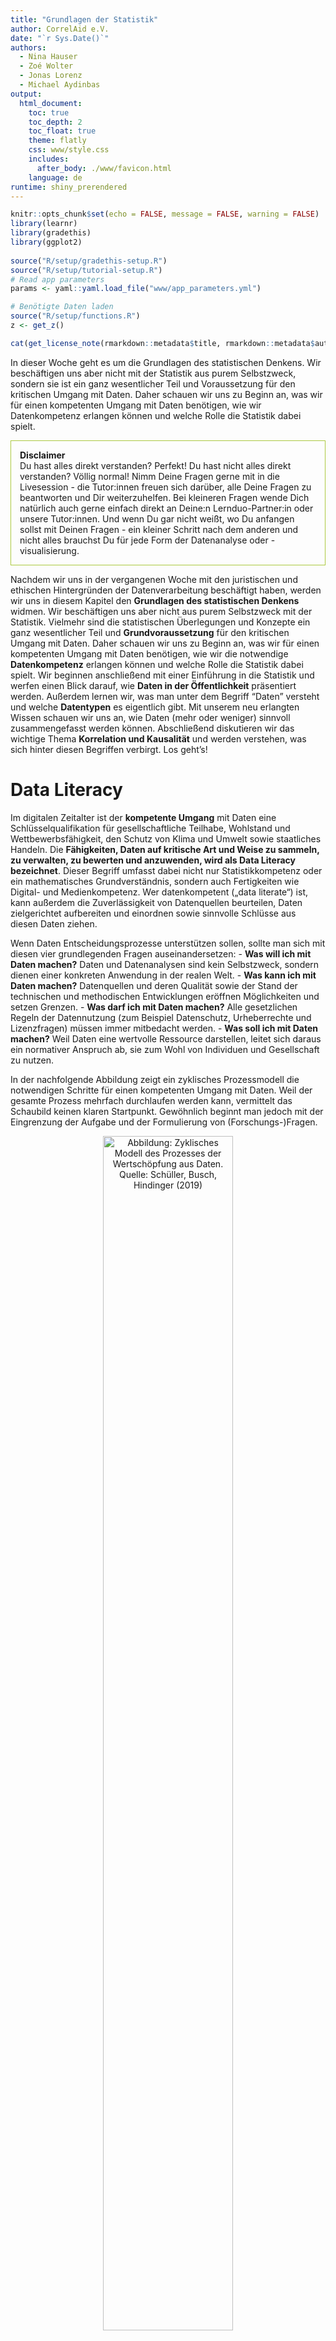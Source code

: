 ```yaml
---
title: "Grundlagen der Statistik"
author: CorrelAid e.V.
date: "`r Sys.Date()`"
authors:
  - Nina Hauser
  - Zoé Wolter
  - Jonas Lorenz
  - Michael Aydinbas
output: 
  html_document:
    toc: true
    toc_depth: 2
    toc_float: true
    theme: flatly
    css: www/style.css
    includes:
      after_body: ./www/favicon.html
    language: de
runtime: shiny_prerendered
---
```


```r
knitr::opts_chunk$set(echo = FALSE, message = FALSE, warning = FALSE)
library(learnr)
library(gradethis)
library(ggplot2)
 
source("R/setup/gradethis-setup.R")
source("R/setup/tutorial-setup.R")
# Read app parameters
params <- yaml::yaml.load_file("www/app_parameters.yml")

# Benötigte Daten laden
source("R/setup/functions.R")
z <- get_z()
```

```r
cat(get_license_note(rmarkdown::metadata$title, rmarkdown::metadata$authors))
```

In dieser Woche geht es um die Grundlagen des statistischen Denkens.
Wir beschäftigen uns aber nicht mit der Statistik aus purem Selbstzweck, sondern sie ist ein ganz wesentlicher Teil und Voraussetzung für den kritischen Umgang mit Daten. Daher schauen wir uns zu Beginn an, was wir für einen kompetenten Umgang mit Daten benötigen, wie wir Datenkompetenz erlangen können und welche Rolle die Statistik dabei spielt.

<p style="border-width:1px; border-style:solid; border-color:#acc940; padding: 1em;">
  **Disclaimer** <br>
  Du hast alles direkt verstanden? Perfekt!
  Du hast nicht alles direkt verstanden? Völlig normal! Nimm Deine Fragen gerne mit in die Livesession - die Tutor:innen freuen sich darüber, alle Deine Fragen zu beantworten und Dir weiterzuhelfen. Bei kleineren Fragen wende Dich natürlich auch gerne einfach direkt an Deine:n Lernduo-Partner:in oder unsere Tutor:innen. Und wenn Du gar nicht weißt, wo Du anfangen sollst mit Deinen Fragen - ein kleiner Schritt nach dem anderen und nicht alles brauchst Du für jede Form der Datenanalyse oder -visualisierung.  
</p>

Nachdem wir uns in der vergangenen Woche mit den juristischen und ethischen Hintergründen der Datenverarbeitung beschäftigt haben, werden wir uns in diesem Kapitel den **Grundlagen des statistischen Denkens** widmen.
Wir beschäftigen uns aber nicht aus purem Selbstzweck mit der Statistik. Vielmehr sind die statistischen Überlegungen und Konzepte ein ganz wesentlicher Teil und **Grundvoraussetzung** für den kritischen Umgang mit Daten. Daher schauen wir uns zu Beginn an, was wir für einen kompetenten Umgang mit Daten benötigen, wie wir die notwendige **Datenkompetenz** erlangen können und welche Rolle die Statistik dabei spielt. Wir beginnen anschließend mit einer Einführung in die Statistik und werfen einen Blick darauf, wie **Daten in der Öffentlichkeit** präsentiert werden. 
Außerdem lernen wir, was man unter dem Begriff "Daten" versteht und welche **Datentypen** es eigentlich gibt. Mit unserem neu erlangten Wissen schauen wir uns an, wie Daten (mehr oder weniger) sinnvoll zusammengefasst werden können. Abschließend diskutieren wir das wichtige Thema **Korrelation und Kausalität** und werden verstehen, was sich hinter diesen Begriffen verbirgt.
Los geht's!

# **Data Literacy**

Im digitalen Zeitalter ist der **kompetente Umgang** mit Daten eine Schlüsselqualifikation für gesellschaftliche Teilhabe, Wohlstand und Wettbewerbsfähigkeit, den Schutz von Klima und Umwelt sowie staatliches Handeln. Die **Fähigkeiten, Daten auf kritische Art und Weise zu sammeln, zu verwalten, zu bewerten und anzuwenden, wird als Data Literacy bezeichnet**. Dieser Begriff umfasst dabei nicht nur Statistikkompetenz oder ein mathematisches Grundverständnis, sondern auch Fertigkeiten wie Digital- und Medienkompetenz. Wer datenkompetent („data literate“) ist, kann außerdem die Zuverlässigkeit von Datenquellen beurteilen, Daten zielgerichtet aufbereiten und einordnen sowie sinnvolle Schlüsse aus diesen Daten ziehen.

Wenn Daten Entscheidungsprozesse unterstützen sollen, sollte man sich mit diesen vier grundlegenden Fragen auseinandersetzen:
  - **Was will ich mit Daten machen?** Daten und Datenanalysen sind kein Selbstzweck, sondern dienen einer konkreten Anwendung in der realen Welt.
  - **Was kann ich mit Daten machen?** Datenquellen und deren Qualität sowie der Stand der technischen und methodischen Entwicklungen eröffnen  Möglichkeiten und setzen Grenzen.
  - **Was darf ich mit Daten machen?** Alle gesetzlichen Regeln der Datennutzung (zum Beispiel Datenschutz, Urheberrechte und Lizenzfragen) müssen immer mitbedacht werden.
  - **Was soll ich mit Daten machen?** Weil Daten eine wertvolle Ressource darstellen, leitet sich daraus ein normativer Anspruch ab, sie zum Wohl von Individuen und Gesellschaft zu nutzen.

In der nachfolgende Abbildung zeigt ein zyklisches Prozessmodell die notwendigen Schritte für einen kompetenten Umgang mit Daten. Weil der gesamte Prozess mehrfach durchlaufen werden kann, vermittelt das Schaubild keinen klaren Startpunkt. Gewöhnlich beginnt man jedoch mit der Eingrenzung der Aufgabe und der Formulierung von (Forschungs-)Fragen.

<p>
<center>
![**Abbildung**: Zyklisches Modell des Prozesses der Wertschöpfung aus Daten. Quelle: Schüller, Busch, Hindinger (2019)](https://github.com/CorrelAid/rlernen_umwelt/blob/main/abbildungen/03_grundlagen-der-statistik/Zyklisches_Modell.png?raw=true){#id .class width=70% height=70%}
</center>
</p>

## **Die Rolle der Statistik**

Die Statistik ist dabei an fast allen Schritten beteiligt:
  - Planung der Datenerhebung (Messung): Statistische Überlegungen entscheiden darüber, welche Daten in welchen Einheiten erhoben werden sollen.
  - Durchführung der Datenerhebung: Das Wissen über statistische Verteilungen bestimmter Merkmale innerhalb einer Gesellschaft (z.B. Altersverteilungen, etc.) ist bei der Auswahl der Stichprobe von großer Bedeutung und hilft, Messfehler und Verzerrungen zu vermeiden bzw. zu minimieren.
  - Datenanalyse: Statistische Berechnungen helfen dabei, Muster und Auffälligkeiten in den Daten zu finden.
  - Interpretation der Daten: Mithilfe statistischer Modelle können gefundene Zusammenhänge überprüft und bewertet werden.
  - Entscheidungsfindung: Auf Basis der erhobenen Daten und des darausfolgenden statistischen Bewertungen können wissenschaftlich fundierte Entscheidungen getroffen werden.

Wie wir sehen, ist eine grundlegende Datenkompetenz also von enormer Bedeutung. Deshalb wollen wir uns näher mit den Grundlagen der Statistik beschäftigen und tun dies so praxisnah und anwendungsorientiert wie möglich zu gestalten, indem wir uns auf die Grundlagen fokussieren, die Ihr beim Umgang mit Euren eigenen Daten und Datensätzen direkt angewenden könnt!

# **Einführung in die Statistik**

Die Statistik ist eine Wissenschaft, die alle Lebensbereiche durchdringt. Wir alle sind täglich einer Fülle von Daten und Visualisierungen von Daten ausgesetzt, die uns über die verschiedene Kanäle erreichen. Im Internet kann man gezielt nach Daten aller Art suchen, z.B. nach statistischen Informationen zu Migrationsströmen oder zur Kursentwicklung von Kryptowährungen. Zugleich wird die Online-Präsentation von Daten immer benutzerfreundlicher. Dies gilt insbesondere für Daten der amtlichen Statistik – wie das folgende Beispiel einer [interaktiven Präsentation der Bevölkerungsvorausberechnung](https://service.destatis.de/bevoelkerungspyramide/){target="_blank"} für Deutschland des Statistischen Bundesamts (Destatis) zeigt.

## **Statistische Grundbegriffe** 

![**Video:** von6auf1 - "Statistische Daten - Merkmalsträger, Merkmalsausprägung ..." (3min)](https://youtu.be/fmpxGo1JJiE?si=5_Wu79t3LVA9gmLF)(04.11.2015, abgerufen August 2024)

In der Statistik nennt man die Objekte, auf die sich eine statistische Untersuchung bezieht, **statistische Einheiten oder Merkmalsträger:innen**. An diesen Merkmalsträger:innen werden die Daten also erhoben. Die Menge aller (zur Beantwortung einer Fragestellung relavanten) Merkmalsträger:innen bildet eine **Grundgesamtheit (auch: Population)**. Diese muss klar definiert und als solche von anderen Personengruppen abgegrenzt sein. Als **Merkmale (auch: Variablen)** werden dabei die Eigenschaften der Merkmalsträger:innen bezeichnet. Unter dem Begriff der **Merkmalsausprägungen** werden dabei alle möglichen Werte gefasst, die eine solche Variable annehmen kann. Da sich in der Realität selten alle Personen der Grundgesamtheit erreichen lassen, wählt man nach einem **Auswahlverfahren (engl. Sampling)** eine Teilmenge aus, die sogenannte **Stichprobe**.

<div style="border-width:1px; border-style:solid; border-color:#acc940; padding: 1em;">
<p style="color:#acc940;"><b>Beispiele:  Statistische Grundbegriffe</b></p>

Eine Grundgesamtheit ist z.B. definiert durch

- alle Personen, die am 1. Mai 2023 in Berlin ihren Erstwohnsitz hatten;
- Studierende einer Universität zu Beginn des Wintersemesters 2023, über die man via Internetbefragung Informationen gewinnen will;

Die statistischen Einheiten werden hier repräsentiert durch

- jede Person mit Erstwohnsitz in Berlin am 1. Mai 2023;
- alle zum Wintersemester 2023 eingeschriebenen Studierenden;

Interessierende Merkmale und Merkmalsausprägungen können hier sein

- der Familienstand der Person, etwa mit den Ausprägung „ledig“, "verheiratet", "geschieden"; 
- das Alter der Studierenden, erfasst z.B. in Form von Altersklassen;
</div>

Die folgende Abbildung verdeutlicht noch einmal den Zusammenhang zwischen Population und Stichprobe.

<p>
<center>
![**Abbildung**: Population und Stichprobe. Quelle: <https://systats.github.io/linear_model/basics.html>](https://systats.github.io/linear_model/images/pop/population.png){#id .class width=70% height=70%}
</center>
</p>

## **Aufgaben und Teilbereiche der Statistik**

Selbst für Statistiker:innen ist der Begriff „Statistik“ nicht eindeutig definiert. Einerseits verstehen sie darunter ihre **Wissenschaft als Ganzes**, andererseits verwenden sie den Begriff aber auch für sogenannte **statistische Kenngrößen**, die sich aus den Daten ableiten (z.B. der Mittelwert). Wir verstehen im Rahmen dieses Kurses „Statistik“ im Sinne von **„Wissenschaft“, die sich mit der Sammlung, Analyse, Interpretation, Präsentation und Organisation von Daten befasst**. Die damit verbundenen Methoden und Werkzeuge nutzen wir, um große Mengen an Informationen systematisch zu untersuchen und daraus nützliche Erkenntnisse zu gewinnen.

Innerhalb der Statistik lassen sich die beschreibende und die schließende Statistik unterscheiden. 
Die **beschreibende (auch: deskriptive) Statistik** umfasst numerische und grafische Verfahren zur Charakterisierung und Präsentation von Daten.
  - Bsp.: Vergleich verschiedener Testwerte, z.B. die Noten zweier Schüler:innen oder die jährliche Gewinnentwicklung eines Unternehmens.
  - Ziel: Zusammenfassung der, in den Daten enthaltenen, statistischen Informationen.
  - Methoden: Reduktion zu wenigen Kenngrößen, bei möglichst minimalem Informationsverlust. 

Aus der beschreibenden Statistik hat sich die **explorative Datenanalyse** entwickelt, die noch ohne Einsatz von (mathematischen) Modellen, sondern auf Basis rechenintensiver Verfahren nach auffälligen Mustern und Strukturen in Datenbeständen sucht.
  - Bsp.: Routinemäßige Kontrolle der täglichen Scannerdaten eines Lebensmittelkonzerns nach Auffälligkeiten ohne konkrete Hypothese.
  - Ziel: Entdeckung von Trends im Kaufverhalten der Kund:innen und rechtzeitige Organisation der Bestellungen.
  - Methoden: Identifizierung von Mustern mithilfe aufwändiger Rechenverfahren.

Die **schließende (auch: induktive) Statistik** leitet aus Stichprobendaten Aussagen ab, die über die jeweilige Stichprobe hinausgehen und sich auf eine umfassendere Grundgesamtheit beziehen. Sie sei aber nur der vollständigkeit halber genannt und wird uns heute nicht weiter beschäftigen. Für diesen Kurs wollen wir uns nämlich in erster Linie auf den Zweig der **beschreibenden Statistik** konzentrieren. 

Um einen ersten Einblick in die Arbeit von Statistiker:innen zu bekommen, wollen wir uns einige Pressemitteilungen des Statistischen Bundesamts (Destatis) näher ansehen. Diese Pressemitteilungen sind typische Beispiele für die Veröffentlichungen von statistischen Ämtern und zeigen, wie Daten in der Öffentlichkeit präsentiert werden.
Achtet auf die Kommunikation sowie die verschiedenen Darstellungsarten. Welches Wissen bzw. welche Fähigkeiten werden bei den Betrachter:innen vorausgesetzt? Welche Informationen werden vermittelt? Findet ihr die Grafiken geeignet, um die Informationen zu vermitteln?

### **Pressemitteilungen**

##### Industrie-Investitionen in Klimaschutz binnen zehn Jahren um 74 % gestiegen

- 49 % der Klimaschutz-Investitionen flossen 2021 in die Nutzung erneuerbarer Energien.
- Umsätze mit Klimaschutzprodukten 2021 um 16 % höher als 2011.
- „Green Jobs”: Zahl der Beschäftigten im Umweltschutz von 2011 bis 2021 um 44 % gestiegen. 

<p>
<center>
![*Quelle: <https://www.destatis.de/DE/Presse/Pressemitteilungen/2023/11/PD23_N062_32.html> (Grafik 1)*](https://github.com/CorrelAid/rlernen_umwelt/blob/main/abbildungen/03_grundlagen-der-statistik/umweltschutzinvestitionen-klimaschutz.png?raw=true){#id .class width=100%}
</center>
</p>

```r
quiz(caption = "Fragen zur Pressemitteilung",
  question("Wie haben sich die Investitonen in Maßnahmen zur Nutzung erneuerbarer Energien von 2011 bis 2021 entwickelt?",
    answer("Sie haben sich zwischen 2011 und 2021 kontinuierlich erhöht."), 
    answer("Sie haben sich zwischen 2011 und 2021 ingesamt erhöht, jedoch nicht kontinuierlich.", correct = TRUE),
    answer("Sie haben sich zwischen 2011 und 2021 ingesamt reduziert."),
    correct = "Richtig! Die Investitionen in Maßnahmen zur Nutzung erneuerbarer Energien hat sich zwischen 2011 und 2021 sogar nahezu verdoppelt. Beim Blick auf die hellblauen Balken wird jedoch sichtbar, dass die Investitionen vor allem in den Jahren 2016 bis 2018 etwas eingebrochen sind - von einer kontinuierlichen Steigerung kann also keine Rede sein.",
    incorrect = "Leider falsch. Wir müssen in diesem Fall die hellblauen Balken betrachten - die Legende unten Links gibt an, in welchem Bereich die Investitionen getätigt wurden (unterschiedliche Farben). Die y-Achse gibt in diesem Schaubild die Höhe der Investitionen an. Betrachten wir die hellblauen Balken, fällt auf, dass diese über den Zeitverlauf größer werden. Sie geben die Entwicklung der Investitionen in Maßnahmen zur Nutzung erneuerbarer Energien an, welche sich in den entsprechenden zehn Jahren sogar fast verdoppelt haben. Tipp: Behalte die Legenden und Beschriftungen der Achsen einer Grafik im Blick, diese sind zur Interpretation der Daten essenziell.",
    allow_retry = TRUE,
    try_again_button = "Nochmal versuchen"
    ),

  question("Betrachten wir einmal alle Bereiche, in denen Investitionen getätigt wurden. Welche Aussagen können wir in diesem Fall treffen?",
    answer("Die Investitionen zur Nutzung erneuerbarer Energien und zur Energieeffizienzsteigerung/Energieeinsparung weisen ähnliche Entwicklungsmuster auf.", correct = TRUE),
    answer("Die Investitionen zur Energieeffizienzsteigerung/Energieeinsparung und zur Emissionsvermeidung weisen ähnliche Entwicklungsmuster auf."),
    answer("Alle drei Bereiche weisen ähnliche Entwicklungsmuster auf."),
    correct = "Richtig! Betrachtet man die Investitionen über die zehn Jahre, erkennt man, dass sich vor allem die Investitionen zur Nutzung erneuerbarer Energien und zur Energieeffizienzsteigerung/Energieeinsparung deutlich erhöht haben. Auch wenn die Entwicklungsverläufe nicht identisch sind, haben sich die Investitionen zur Nutzung erneuerbarer Energien nahezu verdoppelt - die Investitionen zur Energieeffizienzsteigerung/Energieeinsparung haben sich sogar mehr als verdoppelt. Betrachtet man die dunkelblauen Balken (Investitionen zur Emissionsvermeidung) fällt auf, dass diese Investitionen in den Jahren 2013 bis 2018 deutlich zurück gegangen sind, sich anschließend aber wieder etwas erholt haben und sich im Jahr 2021 annähernd auf dem Ausgangsniveau befinden.",
    incorrect = "Leider falsch. Im Vergleich zu den Investitionen zur Nutzung erneuerbarer Energien und zur Energieeffizienzsteigerung/Energieeinsparung weisen die Investitionen zur Emissionsvermeidung eine deutlich unterschiedliche Entwicklung auf. Einerseits sind sie durchgehend auf sehr niedrigem Niveau und andererseits erfuhren diese in den Jahren 2013 bis 2018 einen deutlichen Rückgang. Anschließend konnten sie sich jedoch ein wenig erholen, sodass sie sich im Jahr 2021 wieder annähernd auf dem Ausgangsniveau befinden. Eine Steigerung der Investitionen ist allerdings nicht zu erkennen. Tipp: Klicke auf den Link zur Website der Pressemitteilung. Mit dem Curser kannst Du einzelne Kategorien in der Grafik ausblenden, indem Du auf die Kategorie in der Legende der Grafik klickst!",
    allow_retry = TRUE,
    try_again_button = "Nochmal versuchen"
    )
)
```

#### Kosten von Mobilität: Haushalte geben im Schnitt 233 Euro monatlich fürs Auto aus, 33 Euro für Bus, Bahn und Co.

- Haushalte der höchsten Einkommensklasse haben zehn Mal so hohe Ausgaben für das Auto wie Haushalte der niedrigsten Einkommensklasse.
- Preise für Bahntickets im Fernverkehr seit 2015 gesunken, im Nahverkehr deutlich angestiegen.
- Unterschiedliche Preisentwicklung bei Pkw-Nutzung: Kraftstoffe, Reparaturen und Inspektion deutlich teurer, unterdurchschnittliche Preisentwicklung bei Kfz-Steuer, -Versicherung und Auto-Zubehör.

<p>
<center>
![*Quelle: <https://www.destatis.de/DE/Presse/Pressemitteilungen/2021/07/PD21_N045_639.html> (Grafik 2)*](https://github.com/CorrelAid/rlernen_umwelt/blob/main/abbildungen/03_grundlagen-der-statistik/verbraucherinnenpreise_pkw.png?raw=true){#id .class width=100%}
</center>
</p>

<p>
<center>
![*Quelle: <https://www.destatis.de/DE/Presse/Pressemitteilungen/2021/07/PD21_N045_639.html> (Grafik 3)*](https://github.com/CorrelAid/main/blob/jonas_überarbeitung/abbildungen/03_grundlagen-der-statistik/verbraucherinnenpreise_bahn.png?raw=true){#id .class width=100%}
</center>
</p>

```r
quiz(caption = "Fragen zur Pressemitteilung",
  question("Betrachten wir zunächst einmal die Kosten der PKW-Instandhaltung. Welcher Bereich weist zwischen 2015 und 2021 insgesamt die größte Preissteigerung auf? (Grafik 2)?",
    answer("Verbraucherpreisindex, insgesamt"),
    answer("Kraftstoffe"),
    answer("Ersatzteile, Zubehör und Pflegemittel"),
    answer("Reparatur, Inspektion, Parkgebühr und Ähnliches", correct = TRUE),
    answer("Kraftfahrzeugversicherung"),
    answer("Kraftfahrzeugsteuer"),
    correct = "Richtig! Vor allem die Preise für Reparatur, Inspektion, Parkgebühr und Ähnliches hat sich in den betrachteten Jahren kontinuierlich erhöht. Im Jahr 2021 liegen die Preise in diesem Bereich ganze 20 % über den Vergleichspreisen aus dem Jahr 2015. Die Preise für Ersatzteile, Zubehör und Pflegemittel sowie die Kraftfahrzeugsteuer haben sich im Gegensatz dazu so gut wie gar nicht verändert.",
    incorrect = "Leider falsch. Blende gerne einzelne Balken aus, um die Grafik übersichtlicher zu machen. Dann wird deutlich, dass sich vor allem die Kosten für Reparatur, Inspektion, Parkgebühr und Ähnliches kontinuierlich erhöht hat. Auch die Krfatstoffpreise haben sich ingesamt erhöhnt - allerdings nicht ganz so dramatisch.",
    allow_retry = TRUE,
    try_again_button = "Nochmal versuchen"
    ),

  question("Bleiben wir bei den Kosten zur PKW-Instandhaltung. Welcher Bereich hat zwischen 2015 und 2021 die größten Preisschwankungen erlebt? (Grafik 2)",
    answer("Verbraucherpreisindex, insgesamt"),
    answer("Kraftstoffe"),
    answer("Ersatzteile, Zubehör und Pflegemittel"),
    answer("Reparatur, Inspektion, Parkgebühr und Ähnliches"),
    answer("Kraftfahrzeugversicherung"),
    answer("Kraftfahrzeugsteuer", correct = TRUE),
    correct = 'Betrachten wir  die Kraftstoffpreise, so wird deutlich, dass diese zwar nicht die größte Preissteigerung erfahren haben, die Preisveränderung jedoch von enormen Schwankungen geprägt ist. Wir sehen das an den unterschiedlichen "Hügeln und Tälern", die diese Linie aufweist. Im Gegensatz zu den Kosten für Reparatur, Inspektion, Parkgebühr und Ähnliches, die einen nahezu linearen Verlauf hat, sind die Veränderungen der Kraftstoffpreise weniger stabil. Woran das genau liegt, kann man natürlich nur schwer sagen, möglicherweise liegen die niedrigen Preise ab April 2020 it der Covid-Pandemie zusammen, da sich das Leben weitestgehend in den eigenen vier Wänden abgespielt hat.',
    incorrect = "Leider falsch. In diesem Falle betrachten wir die Preisschwankungen und nicht die endgültige Preisveränderung. Obwohl sich die Kosten für Reparatur, Inspektion, Parkgebühr und Ähnliches am meisten erhöht haben, ist diese Antwort hier nicht richtig - die Entwickling folgt annähernd dem linearen Verlauf einer Gerade. Die anderen Bereiche haben sich - ausgenommen der Versicherungskosten - kaum verändert und auch dieser Bereich hat, bis auf dem Preissturz im Herbst 2017, keine größeren Ausreißer erfahren.",
    allow_retry = TRUE,
    try_again_button = "Nochmal versuchen"
    ),

  question("Werfen wir nun noch einen Blick auf die Verbraucher:innenpreise für Bahn und Co. Welche Bereiche haben sich zugunsten der Verbraucher:innen entwickelt? (Grafik 3)",
    answer("Verbraucherpreisindex, insgesamt"),
    answer("Bahnfahrt, Nahverkehr"),
    answer("Bahnfahrt, Fernverkehr", correct=TRUE),
    answer("Beförderung mit Taxen u. Fahrgemeinschaften"),
    answer("Kombinierte Personenbeföderungsleistungen"),
    answer("80"),
    correct = "Richtig! Beim Blick auf die Grafik wird schnell sichtbar, dass alle Preise gestiegen sind - bis auf die Kosten für die Fernverkehr der Bahn. Auch wenn die Preisentwicklung in diesem Bereich einige Schwankungen aushalten musste, so wird mit Beginn des Jahres 2020 ein deutlicher Preissturz sichtbar - insgesamt sind die Preise für den Fernverkehr um durchschnittlich fast 15€/Monat gesunken.",
    incorrect = "Leider falsch. Betrachte noch einmal die verschiedenen Linien: Im Vergleich zum Ausgangspunkt im Jahr 2015, der für alle Bereiche zwischen 95-100€ lag, haben sich die Preise teilweise deutlich verändert: Liegen die Endpunkte drüber, haben sich die Preise erhöht - liegen die Endpunkte darunter, so haben sich die Preise reduziert.",
    allow_retry = TRUE,
    try_again_button = "Nochmal versuchen"
    )
)
```

# **Grundlagen: Daten**

## **Was sind Daten?**

Nachdem wir uns mithilfe der Pressemitteilungen bereits ein erstes Mal mit Daten und Datenvisualisierungen auseinandergesetzt haben, ist es nun an der Zeit, dass wir einmal genau festlegen, was wir mit Daten überhaupt meinen. Was also sind eigentlich Informationen und Daten?

Eine **Information** ist abgeleitetes Wissen, welches wir Anderen vermitteln und aufbewahren wollen. Die können wir unter anderem durch die Wahl einer geeigneten **Kodierung** erreichen. Diese kodierten Informationen bezeichnen wir wiederum als **Daten**. Da ein und dieselbe Information auf unterschiedliche Art und Weise kodiert werden kann (verschiedene Einheiten, verschiedene Skalen usw.), kann ein und dieselbe Information auch mit unterschiedlichen Daten ausgedrückt werden. Allerdings müssen wir darauf achten, dass wir die Kodierung so verständlich wie möglich gestalten - denn was bringen uns die Daten, wenn wir die darin enthaltenen Informationen nicht verwerten können?

Stellen wir uns einmal eine gewöhnliche Tabelle vor. Eine solceh Tabelle enthält kodierte Informationen, also Daten. Daher nennen wir sie auch **Datensatz**.
Jede Zeile dieser Tabelle bildet eine zusammenhängende **Informationseinheit**, die zu einem bestimmten Zeitpunkt erhoben oder gemessen wurde. Deshalb bezeichnen wir die Zeilen als **Messungen, Beobachtungen, Aufzeichnungen (engl. records), oder Versuche**.
Jede Spalte dieser Tabelle repräsentiert eine **Eigenschaft**, die uns interessiert, und die für alle Zeilen auf die gleiche Art und Weise kodiert wird, so dass wir die verschiedenen Messungen leicht vergleichen können. Daher bezeichnen wir die Spalten als **Merkmale, Features, Attribute, Felder, oder Variablen**. Einen Datensatz kann mal also auch beschreiben als eine Sammlung von *N* Beobachtungen mit *Y* Merkmalen oder Variablen. Man spricht in diesem Falle von der **Dimension (auch: Komplexität)** des Datensatzes. 
Ein **Datenpunkt (auch: Datenwert)** ist der Schnittpunkt (= eine Zelle in der Tabelle) zwischen einer Beobachtung und einem Merkmal. Jede Tabelle besitzt außerdem eine Kopfzeile (engl. header), die die Merkmale näher beschreibt.

Die nachfolgende Abbildung stellt alle Begriffe dieses Abschnittes noch einmal übersichtlich zusammen.

<p>
<center>
![**Abbildung**: Grundbegriffe für den Umgang mit tabellarischen Datensätzen. Quelle: Eigene Darstellung.](https://github.com/CorrelAid/rlernen_umwelt/blob/main/abbildungen/03_grundlagen-der-statistik/Datensatz.png?raw=true){#id .class width=100%}
</center>
</p>

```r
quiz(caption = "Fragen zu tabellarischen Daten",
  question("Wie viele Merkmale hat der Datensatz aus der Abbildung?",
    answer("2"),
    answer("3", correct = TRUE),
    answer("4"),
    answer("5"),
    correct = "Richtig. Anhand der Anzahl der Spalten können wir feststellen, dass der Datensatz folgende drei Merkmale hat: 'Name', 'Alter' und 'Reaktionszeit'. Etwas gemein: Die Spalte 'Index' wird automatisch für uns erzeugt und ist daher kein Merkmal im eigentlichen Sinne.",
    incorrect = "Leider falsch. Die Anzahl der Merkmale ergeben sich aus der Anzahl der Spalten unseres Datensatzes. Tipp: Eine der Spalten enthält kein Merkmal im eigentlichen Sinne, da diese automatisch für uns erzeugt wird - welche könnte das sein?",
    allow_retry = TRUE,
    try_again_button = "Nochmal versuchen"
    ),

  question("Wie viele Beobachtungen hat der Datensatz aus der Abbildung?",
    answer("2"),
    answer("3"),
    answer("4", correct = TRUE),
    answer("5"),
    correct = "Richtig. Anhand der Anzahl der Zeilen können wir feststellen, dass der Datensatz vier Beobachtungen hat, schließlich gibt es vier Zeilen mit Werten und wie wir wissen: Jede Zeile ist eine Beobachtung/Messung.",
    incorrect = "Leider falsch. Die Anzahl der Beobachtungen ergeben sich aus der Anzahl der Spalten unseres Datensatzes - zähle also nochmal ganz genau die Zeilen in der Tabelle.",
    allow_retry = TRUE,
    try_again_button = "Nochmal versuchen"
    ),

  question("Wie lauten die Dimensionen des Datensatzes aus der Abbildung?",
    answer("4x4"),
    answer("4x3", correct = TRUE),
    answer("3x4"),
    answer("3x3"),
    correct = sprintf("Richtig. Die Dimension eines Datensatzes wird angegeben als Anzahl Zeilen $\\times$ Anzahl Spalten, daher ist die richtige Antwort $4 \\times 3$"),
    incorrect = "Leider falsch. Die Dimension eines Datensatzes wird angegeben als Anzahl Zeilen $\\times$ Anzahl Spalten.",
    allow_retry = TRUE,
    try_again_button = "Nochmal versuchen"
    )
)
```

## **Datentypen**

Je nach Kodierung der Daten unterscheiden wir verschiedene Datentypen. Numerische und kategorische Daten bilden dabei die beiden wichtigsten Datentypen. Auf der einen Seite werden **Daten in Form von Zahlen (und ggf. Einheiten)** ausgedrückt - man spricht dann von **numerischen Daten**. Diese können wiederum in zwei Hauptkategorien unterteilt werden: 

  - **Kontinuierliche Daten** können jede Zahl innerhalb eines bestimmten Bereichs annehmen, wodurch sie eine grundsätzlich nicht zählbare Menge von Werten darstellen, da es immer noch einen Wert zwischen zwei beliebigen Werten gibt. 
Beispiele für diesen Datentyp sind Wetterdaten wie die Menge an Niederschlag oder die Außentemperatur. Die Außentemperatur kann beispielsweise mit beliebiger Genauigkeit angegeben werden: $29\ °C$, $28,6\ °C$, oder $28,6425\ °C$.
  - **Diskrete Daten** sind im Gegensatz dazu auf ganze Zahlen beschränkt, womit sie eine abzählbare Menge von Werten darstellen. 
Beispiele für diesen Datentyp sind die Anzahl der Kinder in einer Familie oder die Anzahl der Tore in einem Fußballspiel. Man kann $0, 1, 2$ oder mehr Kinder haben, aber nicht $1,28$ Kinder.

<p>
<center>
![**Abbildung**: Numerische Datentypen. Quelle: \@allison_horst, lizensiert nach cc by 4.0](https://github.com/CorrelAid/rlernen_umwelt/blob/main/abbildungen/03_grundlagen-der-statistik/AllisonHorst_Datentypen2.png?raw=true){#id .class width=100%}
</center>
</p>

Auf der anderen Seite gibt es **Daten, die mithilfe von Worten und Symbolen** ausgedrückt werden - die sogenannten **kategorischen Daten**. Allerdings gibt es auch kategorische Daten, die trotz ihres numerischen Charakters nur sinnvoll als kategorische Daten interpretiert werden können (z.B. Postleitzahlen). Wie die numerischen Daten, können auch die kategorischen Daten in zwei Hauptkategorien unterteilt werden:

  - **Ordinale Daten** sind Daten, bei denen die Werte eine natürliche Reihenfolge haben, aber die Abstände zwischen den Werten nicht notwendigerweise gleich sind. Ein Beispiel wären Schulnoten, bei denen die Note 1 besser ist als die Note 2, aber der Unterschied zwischen den beiden Noten nicht genau quantifizierbar ist. Diese Daten erlauben Vergleiche wie größer/kleiner, aber keine präzisen Berechnungen von Differenzen. Umfragen nutzen Ordinaldaten, wenn sie nach eurer Erfahrung oder Zustimmung auf einer Skala von 1-10 fragen. Die Werte sehen zwar wie diskrete Daten aus, aber es ist nicht möglich oder sinnvoll, den Abstand zwischen zwei Werten zu interpretieren - man kann schließlich nicht sagen, dass ob Abstand zwischen einer 9 und 10 in einer Umfrage identisch ist mit dem Abstand zwischen einer 0 und einer 1. Allerdings: Ordinaldaten müssen auch nicht zwingend mit Zahlen kodiert sein (s. Kleidergrößen: S, M, L, ...).
  - **Nominale Daten** sind qualitative Daten, die in Kategorien eingeteilt werden, ohne dass eine natürliche Reihenfolge zwischen den Kategorien besteht. Ein Beispiel sind Farben (z.B. Rot, Blau, Grün) oder Geschlechter (z.B. männlich, weiblich, divers), bei denen keine Rangfolge oder Vergleichbarkeit hinsichtlich größer oder kleiner besteht. Nominale Daten dienen der Klassifizierung, aber arithmetische Operationen sind nicht sinnvoll.

<p>
<center>
![**Abbildung**: Kategorische Datentypen. Quelle: \@allison_horst, lizensiert nach cc by 4.0](https://github.com/CorrelAid/rlernen_umwelt/blob/main/abbildungen/03_grundlagen-der-statistik/AllisonHorst_Datentypen1.png?raw=true){#id .class width=100%}
</center>
</p>

## **Skalenniveaus**

Die Unterscheidung der Datentypen wird mithilfe sogenannter **Skalenniveaus** vorgenommen. Warum sind diese sogenannten Skalenniveaus wichtig für uns? 
Das Skalenniveau unserer Daten **bestimmt, welche statistischen Methoden angewendet werden können**. So können beispielsweise Mittelwerte nur für kontinuierliche numerische Daten sinnvoll berechnet werden (man denke an den Notenspiegel aus der Schule, bei dem die Durchschnittsnote wenig sinnvoll ist, wenn Noten selbst diskrete Werte darstellen). Nominale kategorische Daten hingegen lassen sich nur sinnvoll über Häufigkeiten zusammenfassen, mehr kann man mit ihnen nicht anstellen.

Wir unterscheiden daher folgende Skalenniveaus:
  - **Nominalskala**: Unterschiedliche Werte bedeuten “etwas Anderes”, sonst nichts (z.B. Geschlecht, Konfession, Nationalität).
  - **Ordinalskala**: Werte bedeuten Rangordnung, sagen aber nichts über Abstände (z.B. Wohndichte eines Wohnortes)
  - **Intervallskala**: Abstände sind inhaltlich interpretierbar; Intervallgrössen und Nullpunkt wählbar (z.B. Temperatur)
  - **Ratio-/Verhältnisskala**: Verhältnisse zwischen Messwerten sind interpretierbar, sinnvoller absoluter Nullpunkt existiert (z.B. Geschwindigkeit)

```r
quiz(caption = "Fragen zu Datentypen",
  question("In welche Kategorie von Datentypen fallen Schulnoten (1, 2, 3, usw.)?",
    answer("Kontinuierliche Daten."),
    answer("Diskrete Daten."),
    answer("Ordinale Daten", correct = TRUE),
    answer("Nominale Daten."),
    correct = "Richtig! Schulnoten sind ein Beispiel für ordinale Daten, da sie eine natürliche Reihenfolge haben, aber der Abstand zwischen den Noten nicht unbedingt gleich groß ist.",
    incorrect = "Leider falsch. Schulnoten sind ordinale Daten, da sie eine natürliche Reihenfolge haben. Sie sind nicht kontinuierlich oder nominal, da die Abstände zwischen den Noten nicht gleich sind und sie eine Reihenfolge ausdrücken.",
    allow_retry = TRUE,
    try_again_button = "Nochmal versuchen"
    ),

  question("Welche der folgenden Aussagen beschreibt das nominale Skalenniveau korrekt?",
    answer("Werte können geordnet werden."),
    answer("Werte können in Kategorien eingeteilt werden.", correct = TRUE),
    answer("Der Abstand zwischen den Werten ist interpretierbar."),
    answer("Werte haben eine natürliche Reihenfolge."),
    correct = "Richtig. Nominalskalierte Werte dürfen wir ausschließlich in Kategorien einteilen. Somit können wir lediglich Unterschiede zwischen den Variablen feststellen. Aussagen über eine Rangordung oder die Bedeutung der Unterschiede dürfen wir allerdings nicht treffen.",
    incorrect = "Leider falsch. Schau' noch einmal weiter oben nach: bei nominalskalierten Werten, dürfen wir diese lediglich in Kategorien einteilen. Somit können wir zwar feststellen, dass es unterschiede zwischen den Variablen gibt. Aussagen über eine Rangordung oder die Bedeutung der Unterschiede dürfen wir allerdings nicht treffen.",
    allow_retry = TRUE,
    try_again_button = "Nochmal versuchen"
    ),

question("Welches Skalenniveau erlaubt es, den Abstand zwischen den Werten zu messen, hat jedoch keinen natürlichen Nullpunkt?",
    answer("Nominalskala."),
    answer("Ordinalskala."),
    answer("Intervallskala.", correct = TRUE),
    answer("Ratio-/Verhältnisskala."),
    correct = "Richtig. Nominalskalierte Werte dürfen wir ausschließlich in Kategorien einteilen. Somit können wir lediglich Unterschiede zwischen den Variablen feststellen. Aussagen über eine Rangordung oder die Bedeutung der Unterschiede dürfen wir allerdings nicht treffen. Das dürfen wir bei Ordinalskalen, allerdings ist der Abstand hier nicht interpretierbar. Ratioskalen haben wiederum einen natürlichen Nullpunkt.",
    incorrect = "Leider falsch. Schau' noch einmal weiter oben nach: bei nominalskalierten Werten, dürfen wir diese lediglich in Kategorien einteilen. Somit können wir zwar feststellen, dass es Unterschiede zwischen den Variablen gibt. Aussagen über eine Rangordung oder die Bedeutung der Unterschiede dürfen wir allerdings nicht treffen.",
    allow_retry = TRUE,
    try_again_button = "Nochmal versuchen"
    ),

  question("Welches Merkmal hat einen kontinuierlichen numerischen Datentyp im Datensatz aus der Abbildung?",
    answer("Name"),
    answer("Alter"),
    answer("Reaktionszeit", correct=TRUE),
    correct = "Richtig. Das Merkmal 'Reaktionszeit' wird in Sekunden gemessen und kann daher jeden beliebigen Wert annehmen und ist letztendlich nur durch die Genauigkeit der Messung begrenzt.",
    incorrect = "Leider falsch. Kontinuierliche numerische Daten sind oftmals mit Kommazahlen kodiert.",
    allow_retry = TRUE,
    try_again_button = "Nochmal versuchen"
  )
)
```

Jetzt kennen wir uns schon ein bisschen besser mit den Grundlagen von Daten aus: Wir kennen den Unterschied zwischen Informationen und Daten, wissen woraus ein Datensatz besteht und welche Datentypen und Skalenniveaus es gibt. Mit diesem neuen Wissen, können wir nun mit der eigentlichen Statistik beginnen!

# **Einführung in die deskriptive Statistik**

Die **Herausarbeitung wesentlicher Charakteristika von Häufigkeitsverteilungen** ist ein grundlegendes Ziel der deskriptiven Statistik (auch: beschreibende Statistik). Dies geschieht in der Regel mithilfe von **Kennzahlen und grafischen Darstellungen**, die Ihr in einer späteren Lektion kennenlernen werdet. Eine Häufigkeitsverteilung ist eine Zusammenfassung der beobachteten Werte einer Variable und gibt an, wie oft die verschiedenen Werte vorkommen. Die Häufigkeit kann dabei pro Merkmalsausprägung oder für Klassen angegeben werden, die mehrere Merkmalsausprägungen zusammenfassen (z.B. Alters- und Einkommensgruppen).

## **Lageparameter**

Mithilfe von Lageparametern kann man die Frage beantworten, welche der (in der Stichprobe vorkommenden) Werte “typisch” oder “repräsentativ” sind. Aber Vorsicht: Ihr solltet diese Werte nicht überinterpretieren, schließlich reduzieren sie den gesamten Datensatz auf eine einzige Zahl.

  - **Modus (auch: Modelwert):** Enspricht dem häufigsten Wert, den eine bestimmte Variable annimmt. Hierzu ermittelt man die häufigste (oder wahrscheinlichste) Beobachtung.

  - **Median:** Entspricht dem “wahren” Mittelpunkt einer Variable (50 % aller Beobachtungen sind kleiner und 50 % aller Beobachtungen sind größer als der Median). Zur Bestimmung des Medians ordnet man man alle Beobachtungen in aufsteigender Reihenfolge und bestimmt, welche Beobachtung genau in der Mitte liegt. Bei einer geraden Anzahl an Werten wird der Mittelwert der "beiden mittleren" Variablen berechnet.

  - **Arithmetisches Mittel (auch: Mittelwert):** Enspricht dem Durchschnittswert einer Variable. Hierzu addiert man alle Einzelbeobachtungen und teilt anschließend durch die Anzahl der Beobachtungen.

Dass ein und dieselbe Verteilung (beispielsweise die Erhebung des Einkommens einer Stichprobe) ganz unterschiedliche Lagemaße haben kann, zeigt die folgende Abbildung.

<p>
<center>
![**Abbildung**: Schiefe vs. symmetrische Verteilungen. Quelle: Eigene Darstellung](https://github.com/CorrelAid/rlernen_umwelt/blob/main/abbildungen/03_grundlagen-der-statistik/Schiefe_Verteilungen.png?raw=true){#id .class width=100%}
</center>
</p>

```r
quiz(caption = "Frage zu Lageparametern",
  question(sprintf("Gegeben sei die folgende Variable metrischen Messniveaus mit folgenden Ausprägungen: $x = [0, 1, 2, 4, 3, 1, 2]$. Wie lautet der Modus?"),
    answer("0",),
    answer("1", correct = TRUE),
    answer("2", correct = TRUE),
    answer("3"),
    answer("4"),
    correct = "Richtig! Der Modus ist der Wert, die am häufigsten vorkommt. In diesem Fall besitzt die Variable zwei häufigste Werte: 1 und 2.",
    incorrect = "Leider falsch. Der Modus ist der Wert, der am häufigsten vorkommt. Tipp: Der Modus kann dabei auch mehrere Zahlen umfassen.",
    allow_retry = TRUE,
    try_again_button = "Nochmal versuchen"
    ),

  question(sprintf("Gegeben sei die folgende Variable metrischen Messniveaus mit folgenden Ausprägungen: $x = [0, 1, 2, 4, 3, 1, 2]$. Wie lautet der Median?"),
    answer("0",),
    answer("1"),
    answer("2", correct = TRUE),
    answer("3"),
    answer("4"),
    correct = 'Richtig! Der Median ist der "wahre" Mittelpunkt einer Variable und trennt die unteren 50 % der Ausprägungen von den oberen 50 % der Ausprägungen. Wenn wir die Werte der Größe nach sortieren, erhalten wir die Reihenfolge 0, 1, 1, 2, 2, 3, 4. Wir haben 7 Messwerte womit der vierte Messwert die obere und untere Hälfte unserer Verteilung trennt, also hat der Median in diesem Fall den Wert 2.',
    incorrect = 'Leider falsch. Der Median ist der "wahre" Mittelpunkt einer Variable und trennt die unteren 50 % der Ausprägungen von den oberen 50 % der Ausprägungen.. Tipp: Zur Bestimmung des Medians musst Du die Ausprägungen der Variable der Größe nach sortieren.',
    allow_retry = TRUE,
    try_again_button = "Nochmal versuchen"
    ),

  question(sprintf("Gegeben sei die folgende Variable metrischen Messniveaus mit folgenden Ausprägungen: $x = [0, 1, 2, 4, 3, 1, 2]$. Wie lautet der Mittelwert?"),
    answer("0,73",),
    answer("1,45"),
    answer("1,86", correct = TRUE),
    answer("3"),
    answer("4"),
    correct = sprintf("Richtig! Der Mittelwert ist das, was wir häufig als den 'Durchschnitt' bezeichnen. Zur Berechnung müssen zuerst alle Werte aufaddiert werden (= 13), um anschließend durch die Anzahl der Messwerte (= 7) geteilt zu werden. In diesem Fall beträgt der Mittelwert 1,86. Wie wir sehen, ist der Mittelwert kein Wert, der selbst in der Messung vorkommt, sondern ein fiktiver Wert."),
    incorrect = "Leider falsch. Der Mittelwert ist das, was wir häufig als Durchschnitt bezeichnen. Zur Berechnung müssen zunächst alle Werte aufsummiert und anschließend durch die Anzahl der Messwerte geteilt werden. Tipp: Der Mittelwert kommt nicht zwingend selbst in der Messung vor.",
    allow_retry = TRUE,
    try_again_button = "Nochmal versuchen"
    ),

  question("Warum sind schiefe Verteilungen problematisch?",
    answer("Schiefe Verteilungen sind problematisch. Sind alle Werte symmetrisch verteilt, sieht mein Datensatz einfach viel schöner aus!"),
    answer("Schiefe Verteilungen sind problematisch, da viele statistische Modelle von einer symmetrischen Verteilung der Daten ausgehen.", correct = TRUE),
    answer("Schiefe Verteilungen sind nicht problematisch. Ist doch völlig egal, wie die Werte verteilt sind - Hauptsache, ich komme mithilfe von R zum gewünschten Ergebnis!"),
    correct = "Schiefe Verteilungen sind problematisch, weil viele statistische Modelle und Berechnungen von einer symmetrischen Verteilung ausgehen. Vor allem gehen sie davon aus, dass die Werte gleichmäßig um den Mittelwert verteilt sind. Von einer 'schiefen' Verteilung ist die Rede, wenn diese entweder einen langen Schwanz (engl. tail) auf der linken oder rechten Seite hat. Man spricht dann von 'linksschiefen bzw. rechtssteilen' (= viele besonders kleinen Werte) oder von 'rechtsschiefen bzw. linkssteilen' (= viele besonders große Werte) Verteilungen. Mithilfe von Transformationen kann man solche problematischen Verteilungen manchmal wieder 'normalisieren', z.B. mithilfe einer Logarithmierung'.",
    incorrect = "Leider falsch. Die Verteilung der Werte spielt eine große Rolle für die Auswertung und Interpretation der Daten - allerdings nicht aus optischen Gründen. Generell geht es bei der Datenanalyse und -interpretation auch nicht darum, unsere Wunschvorstellungen zu bestätigen, sondern mithilfe von wisschenschaftlichen Daten zu einem objektiven Ergebnis zu kommen. R ist dabei leider auch nur so schlau, wie wir, die es bedienen...",
    allow_retry = TRUE,
    try_again_button = "Nochmal versuchen"
    )
)
```

## **Streuungsparameter** 

Streuungsparameter beschreiben das Ausmaß der **Streuung der Daten**. Diese versuchen zusätzliche Kennziffern für die
Heterogenität bzw. das Ausmass der Unterschiedlichkeit von Werten zu liefern. Das Ziel ist dabei, zu beschreiben wie nahe die Daten insgesamt am “Zentrum” liegen (bzw. wie weit entfernt). Wir unterscheiden dabei folgende Paramter:

  - **Standardabweichung (auch: mittlere Abweichung)**: Ein standardisiertes Maß für die Streuung der einzelnen Beobachtungen um den Mittelwert einer Variable. Angabe in der selben Maßeinheit wie die Variable.

  - **Varianz**: Entspricht der quadrierten Standdardabweichung. Dadurch hat die Varianz eine andere Dimension als die Ausgangswerte.

  - **Spannweite (auch: Range)**: Entspricht der Differenz zwischen dem kleinsten Wert (**Minimum**) und dem größten Wert (**Maximum**) einer Variable. Alle anderen Werte werden bei der Berechnung nicht berücksichtigt.

  - **p-Quantil**: Entspricht dem Wert, für den mindestens $p\cdot 100 \%$ der Beobachtungen kleiner oder gleich diesem Wert sind. Das 25%-Quantil ($p=25$) ist also der Wert, für den 25 % aller beobachteten Werte kleiner oder gleich diesem Wert sind.

  - **Interquartilsabstand (IQR)**: Entspricht dem Abstand zwischen dem 75%-Quantil und dem 25%-Quantil und kennzeichnet dementsprechend den Wertebereich, in dem die mittleren 50 % der beobachteten Daten liegen.

In der nachfolgenden Abbildung wird verdeutlicht, wie der Median sowie das 25%-Quantil und 75%-Quantil für eine beispielhafte Messreihe ermittelt werden können.

<p>
<center>
![**Abbildung**: Bestimmung und Bedeutung von p-Quantilen. Quelle: Eigene Darstellung](https://github.com/CorrelAid/rlernen_umwelt/blob/main/abbildungen/03_grundlagen-der-statistik/Quantile.png?raw=true){#id .class width=100%}
</center>
</p>

```r
quiz(caption = "Frage zu Streuungsparameter",
  question(sprintf("Gegeben sei die folgende Variable metrischen Messniveaus mit folgenden Ausprägungen: $x = [0, 1, 2, 4, 3, 1, 2]$. Wie lautet die Spannweite?"),
    answer("0",),
    answer("1"),
    answer("2"),
    answer("3"),
    answer("4", correct = TRUE),
    correct = sprintf("Richtig! Die Spannweite ist die Differenz zwischen dem größten und dem kleinsten Messwert. In diesem Fall ist der größte Wert 4, der kleinste Wert 0 - daher beträgt die Spannweite $4-0=4$."),
    incorrect = "Leider falsch. Die Spannweite ist die Differenz zwischen dem größten und dem kleinsten Messwert.",
    allow_retry = TRUE,
    try_again_button = "Nochmal versuchen"
    ),

  question("Kann der Median durch sogenannte 'Ausreißer' (besonders große oder kleine Werte) verzerrt/beeinflusst werden?",
    answer("Ja, zur Bestimmung des Medians müssen alle Werte berücksichtigt werden."),
    answer("Nein, zur Bestimmung des Medians ist lediglich die Anzahld der Werte relevant. Ob die Werte an den Rändern der Verteilung besonders hoch oder niedrig ist ist dabei egal.", correct = TRUE),
    correct = "Richtig! Der Median ist unabhängig von den einzelnen Merkmalsausprägungen. Er ergibt sich lediglich aus der Anzahl der Werte innerhalb der geordneten Reihenfolge von Beobachtungen: Zuerst werden alle Messwerte sortiert und dann wird der mittlere Wert in der Mitte bestimmt. Dieser verändert sich nicht, wenn die Werte am Anfang der Reihe, oder am Ende, noch weiter ins Extreme verschoben werden. Daher sagt man auch, dass der Median ein 'robustes Lagemaß' ist, da er gegenüber Ausreißern unempfindlich ist. Ganz anders als der Mittelwert, bei dem ja alle Werte durch die Aufsummierung in die Berechnung mit einfließen.",
    incorrect = "Leider falsch. Der Median ist der mittlere Wert innerhalb der geordneten Reihenfolger von Beobachtungen. Ausreißer sind besonders große oder kleine Werte und befinden sich somit am Rand unserer Verteilung - haben diese Werte einen Einfluss auf den Median?",
    allow_retry = TRUE,
    try_again_button = "Nochmal versuchen"
    )
)
```
## **Grafische Darstellung der Lage- und Streuungsparameter: Boxplot**

Nun haben wir schon eine ganze Menge über Lage- und Streuungsparameter gelernt, aber was fangen wir mit diesen ganzen Zahlen überhaup an? Zum einen können wir sie unter anderem dafür verwenden, verschiedene Gruppen oder Untersuchungseinheiten miteinander zu vergleichen: Welche Klasse hat den besten Durchschnitt (Mittelwert) in der letzten Mathearbeit geschrieben oder welches Unternehmen erzielt den maximalen Profit?
Allerdings lassen sich diese Werte auch mithilfe von R grafisch in einem **Boxplot** zusammenfassen. Diese Darstellungsform eignet sich besonder gut, um einen ersten Überblick über unsere Daten zu bekommen: Was ist der größte bzw. der kleinste Wert und wo liegt überhaupt der Median, also die "wahre" Mitte unserer Daten? All das und noch etwas mehr können wir aus einem Boxplot herauslesen. Wie wir einen solchen Boxplot mithilfe von R erstellen, schauen wir uns in einem späteren Kapitel an, aber die untere Grafik zeigt Euch schon einmal, wie ein Boxplot eigentlich aussieht und welche Informationen er enthält:

![Boxplot mit statistischen Kennzahlen](https://github.com/CorrelAid/rlernen_umwelt/blob/main/abbildungen/03_grundlagen-der-statistik/Boxplot_Stat.png?raw=true){#id .class width="100%" height="100%"}

## **Korrelation und Kausalität**

Es gibt eine weitere statistische Größe, die uns wertvolle Aussagen zu den Daten liefern kann, die aber oftmals voreilig als Ursache einer Beziehung interpretiert wird: die Korrelation. Die **Korrelation** ist ein Maß für den Zusammenhang zwischen zwei Variablen. Die häufigste Art der Korrelation nach **Pearson** misst einen **linearen Zusammenhang** (denke an eine gerade Linie durch die Datenpunkte) zwischen zwei Variablen und kann Werte zwischen $-1$ und $1$ annehmen. 

Bei einer **positiven Korrelation** (Werte nahe $+1$) beobachten wir bei Zunahme einer Variable auch eine gewisse Zunahme in der anderen Variable (Bsp.: größere Häuser erzielen für gewöhnlich einen höheren Verkaufspreis). Bei einer **negativen Korrelation** (Werte nahe $-1$) beobachten wir bei Zunahme einer Variable eine Abnahme in der anderen (Bsp.: schwerere Autos besitzen in der Regel einen höheren Kraftstoffverbrauch und somit eine geringere Reichweite). Bei einer Korrelation nahe $0$ können wir **keinen linearen Zusammenhang** erkennen: Unabhängig unseres Wissens über die eine Variable, können wir keine Vorhersage über die Werte der anderen Variable treffen.

Die Korrelation kann zur Interpretation der Daten sehr hilfreich, aber auch sehr trügerisch sein. Daher gibt es ein paar Dinge, die wir im Umgang mit dieser beachten müssen - folgende Grundregeln können uns dabei helfen:
Die **erste wichtige Grundregel** in Bezug auf Korrelationen ist, dass es **verschiedene Korrelationsmaße** gibt. Einige messen nur einen linearen Zusammenhang (d.h. die Daten müssen mehr oder weniger gut auf einer geraden Linie liegen), andere (Rangkorrelationen) können auch nicht lineare Zusammenhänge erfassen. Das ist wichtig, weil eine Korrelation nahe 0 **nicht** bedeutet, dass kein Zusammenhang vorliegt, sondern lediglich, dass der **Zusammenhang eben nicht linear** ist. Man denke an den Zusammenhang zwischen Alter und der aufgenommenen Nahrungsmenge: Mit zunehmendem Alter steigt für gewöhnlich die Menge an Nahrung, die wir zu uns nehmen, an, bis sie ab einem gewissen Alter wieder zu sinken beginnt, weil der Körper nicht mehr so viel Energie benötigt. 

Die **zweite wichtige Grundregel** lautet: **"Aus Korrelation folgt keine Kausalität"**. Zwei Variablen können sogar sehr stark miteinander korrelieren, ohne dass die eine Variable die andere verursacht oder hervorruft. 
  - **Beispiel 1:** Der Verkauf von Eis und die Anzahl der Haiangriffe im Sommer korreliert stark miteinander. Das bedeutet aber nicht, dass der Verkauf von Eis Haie anlockt, oder dass Opfer von Haiangriffen danach gerne ein Eis essen. Vielmehr gibt es eine sogenannte **Drittvariable**, die beide beeinflusst: die Temperatur. Je wärmer es ist, desto mehr Eis wird verkauft und desto mehr Menschen gehen schwimmen. 
  - **Beispiel 2:** Die Schuhgröße korreliert positiv mit der Lesefähigkeit, aber größere Schuhe machen niemanden klüger. In Wahrheit sind beide über das Alter miteinander verbunden - man spricht in diesem Fall von einer **konfundierenden Variable**. 
Außerdem kann man auch rein [zufällige Korrelationen](https://tylervigen.com/spurious-correlations) finden, die absolut keine sinnvolle Erklärung haben dürften (oder hat unser Käsekonsum vielleicht doch eine Auswirkung auf den Aktienmarkt...?).

# **Und jetzt Ihr!**

Zum Abschluss dieser Lerneinheit dürft Ihr nun auch noch einmal Daten interpretieren. Schaut Euch dazu bitte die folgende Grafik zur [Nutzung erneuerbarer Energien in der Europäischen Union im Ländervergleich 2004 - 2016](https://www.hfh-fernstudium.de/statistik-app/daten/erneu_energie.html) an:

- Startet mit den Zeitreihen für den Brutto-Energieverbrauch, betrachten wir die Länder Deutschland, Schweden und Österreich. Wie entwickelt sich die Nutzung der erneuerbaren Energien in diesen Ländern? Was sind Gemeinsamkeiten in der Entwicklung und wo gibt es Unterschiede? Was fällt beim Blick auf die EU-Ziele für 2020 und 2030 auf - werden diese erreicht oder nicht? 
- Werfen wir anschließend einen Blick auf die Zeitreihen für den Verkehrs- und Elektrizitätssektor. Was fällt hier auf? Wie verlaufen die Entwicklungen in den einzelnen Ländern und wie lässt sich die länderübergreifende Entwicklung beschreiben - wie steht Deutschland im internationalen Vergleich dar?
- Wechselt nun zur Darstellung 'Säulendiagramme' und bleibt im Jahr 2016. Betrachtet wiederum die einzelnen Sektoren: Welche Länder stechen jeweils positiv und negativ heraus und wie sieht es mit Blick auf die gesamte EU aus - werden die Ziele für den Brutto-Energieverbrauch von den meisten Ländern erreicht oder nicht? Tipp: Oben rechts könnt Ihr auf 'Daten ordnen' klicken - das macht die Darstellung übersichtlicher.
- Wechselt zum Abschluss noch zur Darstellung 'Boxplots'. Was wird hier nun dargestellt? Wenn wir die einzelnen Sektoren betrachten, wo finden die größten Veränderungen statt, betrachtet dabei z.B. Minimum, Maximum und Median.

Die zweite Übung behandelt noch einmal die Korrelation. Öffnet dazu bitte diese [Seite](https://www.hfh-fernstudium.de/statistik-app/korrelation.html):

- Erzeugt Beispiele für eine hohe positive Korrelation ($r > +0.8$) und eine hohe negative Korrelation ($r < -0.8$).
- Wenn ihr ein Beispiel für eine hohe Korrelation erzeugt habt, wechselt auf 'Punkte verschieben' und verändert einen Datenpunkt. Wie ändert sich die Korrelation $r$? Warum?
- Erzeugt Beispiele für eine schwache Korrelation ($|r| < 0.2$).
- Erzeugt nun ein Beispiel für einen Zusammenhang, der mit dem Auge sichtbar ist, aber dennoch laut Berechnung ($r$-Wert) keine oder nur eine geringe Korrelation aufweist. Woran liegt das?

# **Quellen**

- <span id="quelle-1">[1]</span> Data-Literacy-Charta. (n.d.). Stifterverband.org. Retrieved February 14, 2024, from <https://www.stifterverband.org/charta-data-literacy>.
- <span id="quelle-2">[2]</span> Mittag, H.-J., & Schüller, K. (2020). Statistik: Eine Einführung mit interaktiven Elementen. Springer Berlin Heidelberg.
- <span id="quelle-3">[3]</span> Gutman, A. J., & Goldmeier, J. (2022). Werde ein Data Head: Data Science, Machine Learning und Statistik verstehen und datenintensive Jobs meistern.


# **Zusätzliche Ressourcen**

- [Deskriptive Statistik - Grundlagen - Methoden - Beispiele - Aufgaben](https://link.springer.com/book/10.1007/978-3-658-13640-6)
- [Statistik: Eine Einführung mit interaktiven Elementen.](https://link.springer.com/book/10.1007/978-3-662-61912-4)
- [Grundlagen der Datenanalyse mit R](https://link.springer.com/book/10.1007/978-3-662-61736-6)
- [Data Litercy bei CorrelAid: Der Grundkurs für zivilgesellschaftliche Organisationen](https://www.correlaid.org/bildung/grundkurs-daten/)
- [Destatis - Statistisches Bundesamt](https://www.destatis.de/DE/Home/_inhalt.html)
- [KI Campus](https://ki-campus.org/)
- [https://systats.github.io/](https://systats.github.io/linear_model/index.html)
- [Werde ein Data Head](https://dpunkt.de/produkt/werde-ein-data-head/)

<a class="btn btn-primary btn-back-to-main" href=`r params$links$end_session`>Session beenden</a>
